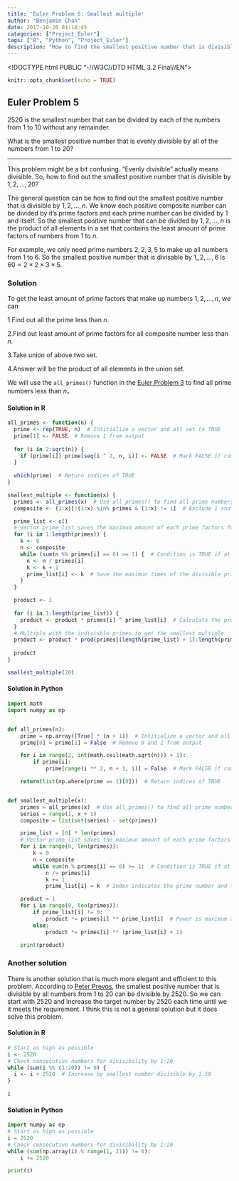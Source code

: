 ```yaml
---
title: 'Euler Problem 5: Smallest multiple'
author: "Benjamin Chan"
date: 2017-10-20 01:18:45
categories: ["Project_Euler"]
tags: ["R", "Python", "Project_Euler"]
description: "How to find the smallest positive number that is divisible by 1 to n"
---
```


<!DOCTYPE html PUBLIC "-//W3C//DTD HTML 3.2 Final//EN">
<html>
<head>
<title>Mathedemo</title>
<script type="text/x-mathjax-config">
  MathJax.Hub.Config({tex2jax: {inlineMath: [['$','$'], ['\\(','\\)']]}});
</script>
<script type="text/javascript" async
  src="https://cdnjs.cloudflare.com/ajax/libs/mathjax/2.7.2/MathJax.js?config=TeX-MML-AM_CHTML">
</script>
</head>

```r
knitr::opts_chunk$set(echo = TRUE)
```

## Euler Problem 5

$2520$ is the smallest number that can be divided by each of the numbers from $1$ to $10$ without any remainder.

What is the smallest positive number that is evenly divisible by all of the numbers from $1$ to $20$?

---

This problem might be a bit confusing. "Evenly divisible" actually means divisible. So, how to find out the smallest positive number that is divisible by $1, 2, ..., 20$?

The general question can be how to find out the smallest positive number that is divisible by $1, 2, ..., n$. We know each positive composite number can be divided by it's prime factors and each prime number can be divided by 1 and itself. So the smallest positive number that can be divided by $1, 2, ..., n$ is the product of all elements in a set that contains the least amount of prime factors of numbers from $1$ to $n$.

For example, we only need prime numbers ${2, 2, 3, 5}$ to make up all numbers from $1$ to $6$. So the smallest positive number that is divisable by $1, ,2, ..., 6$ is $60 = 2 \times 2 \times 3 \times 5$.

### Solution

To get the least amount of prime factors that make up numbers $1, 2, ..., n$, we can

1.Find out all the prime less than $n$. 

2.Find out least amount of prime factors for all composite number less than $n$.

3.Take union of above two set.

4.Answer will be the product of all elements in the union set.

We will use the `all_primes()` function in the [Euler Problem 3](https://benchanczh.github.io/post/euler_problem_3/) to find all prime numbers less than $n$。

#### Solution in R
```r
all_primes <- function(n) {
  prime <- rep(TRUE, n)  # Intitialize a vector and all set to TRUE
  prime[1] <- FALSE  # Remove 1 from output
  
  for (i in 2:sqrt(n)) {
    if (prime[i]) prime[seq(i ^ 2, n, i)] <- FALSE  # Mark FALSE if composite index.
  }
  
  which(prime)  # Return indices of TRUE
}
```

```r
smallest_multiple <- function(x) {
  primes <- all_primes(x)  # Use all_primes() to find all prime numbers less than n
  composite <- (1:x)[!(1:x) %in% primes & (1:x) != 1]  # Exclude 1 and all prime numbers to find all composites

  prime_list <- c()
  # Vector prime_list saves the maximun amount of each prime factors for all composite numbers
  for (i in 1:length(primes)) {
    k <- 0
    n <- composite
    while (sum(n %% primes[i] == 0) >= 1) {  # Condition is TRUE if at least 1 composite is divisble by that prime
      n <- n / primes[i]
      k <- k + 1
      prime_list[i] <- k  # Save the maximun times of the divisible prime in the corresponding position in prime list
    }
  }

  product <- 1
  
  for (i in 1:length(prime_list)) {
    product <- product * primes[i] ^ prime_list[i]  # Calculate the product of all divisible primes
  }
  # Multiple with the indivisble primes to get the smallest multiple
  product <- product * prod(primes[(length(prime_list) + 1):length(primes)])
  
  product
}

smallest_multiple(20)
```

#### Solution in Python
```python
import math
import numpy as np


def all_primes(n):
    prime = np.array([True] * (n + 1))  # Intitialize a vector and all set to TRUE
    prime[0] = prime[1] = False  # Remove 0 and 1 from output

    for i in range(2, int(math.ceil(math.sqrt(n))) + 1):
        if prime[i]:
            prime[range(i ** 2, n + 1, i)] = False  # Mark FALSE if composite index.

    return(list(np.where(prime == 1)[0]))  # Return indices of TRUE


def smallest_multiple(x):
    primes = all_primes(x)  # Use all_primes() to find all prime numbers less than n
    series = range(1, x + 1)
    composite = list(set(series) - set(primes))

    prime_list = [0] * len(primes)
    # Vector prime_list saves the maximun amount of each prime factors for all composite numbers
    for i in range(0, len(primes)):
        k = 0
        n = composite
        while sum(n % primes[i] == 0) >= 1:  # Condition is TRUE if at least 1 composite is divisble by that prime
            n /= primes[i]
            k += 1
            prime_list[i] = k  # Index indicates the prime number and the value is the amount of that prime.

    product = 1
    for i in range(0, len(primes)):
        if prime_list[i] != 0:
            product *= primes[i] ** prime_list[i]  # Power is maximum amount of that prime
        else:
            product *= primes[i] ** (prime_list[i] + 1)

    print(product)
```

### Another solution

There is another solution that is much more elegant and efficient to this problem. According to [Peter Prevos](http://r.prevos.net/euler-problem-5/), the smallest positive number that is divisible by all numbers from $1$ to $20$ can be divisible by $2520$. So we can start with 2520 and increase the target number by 2520 each time until we it meets the requirement. I think this is not a general solution but it does solve this problem.

#### Solution in R
```r
# Start as high as possible
i <- 2520
# Check consecutive numbers for divisibility by 1:20
while (sum(i %% (1:20)) != 0) {
  i <- i + 2520  # Increase by smallest number divisible by 1:10
}

i
```

#### Solution in Python
```python
import numpy as np
# Start as high as possible
i = 2520
# Check consecutive numbers for divisibility by 1:20
while (sum(np.array(i) % range(1, 21)) != 0):
    i += 2520

print(i)
```